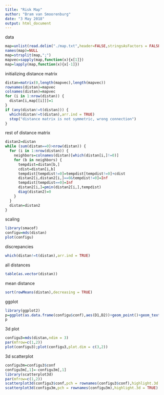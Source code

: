 ---
title: "Risk Map"
author: "Bram van Smoorenburg"
date: "3 May 2018"
output: html_document
---

data
```{r}
map=unlist(read.delim("./map.txt",header=FALSE,stringsAsFactors = FALSE))
names(map)=NULL
map=strsplit(map,";")
mapvec=sapply(map,function(x){x[1]})
map=lapply(map,function(x){x[-1]})
```

initializing distance matrix
```{r}
distan=matrix(0,length(mapvec),length(mapvec))
rownames(distan)=mapvec
colnames(distan)=mapvec
for (i in 1:nrow(distan)) {
  distan[i,map[[i]]]=1
}
if (any(distan!=t(distan))) {
  which(distan!=t(distan),arr.ind = TRUE)
  stop("distance matrix is not symmetric, wrong connection")
}
```

rest of distance matrix
```{r}
distan2=distan
while (sum(distan==0)>nrow(distan)) {
  for (i in 1:nrow(distan)) {
    neighbors=colnames(distan)[which(distan[i,]!=0)]
    for (b in neighbors) {
      tempdist=distan[b,]
      cdist=distan[i,b]
      tempdist[tempdist!=0]=tempdist[tempdist!=0]+cdist
      distan2[i,distan2[i,]==0&tempdist!=0]=Inf
      tempdist[tempdist==0]=Inf
      distan2[i,]=pmin(distan2[i,],tempdist)
      diag(distan2)=0
    }
  }
  distan=distan2
}
```

scaling
```{r}
library(smacof)
configu=mds(distan)
plot(configu)
```

discrepancies
```{r}
which(distan!=t(distan),arr.ind = TRUE)
```

all distances
```{r}
table(as.vector(distan))
```

mean distance
```{r}
sort(rowMeans(distan),decreasing = TRUE)
```

ggplot
```{r}
library(ggplot2)
p=ggplot(as.data.frame(configu$conf),aes(D1,D2))+geom_point()+geom_text(aes(label=rownames(configu$conf)),nudge_y = 0.03)
p
```


3d plot
```{r}
configu3=mds(distan,ndim = 3)
par(mfrow=c(1,2))
plot(configu3);plot(configu3,plot.dim = c(3,2))
```

3d scatterplot
```{r}
configu3m=configu3$conf
configu3m[,1]=-configu3m[,1]
library(scatterplot3d)
par(mfrow=c(1,2))
scatterplot3d(configu3$conf,pch = rownames(configu3$conf),highlight.3d = TRUE)
scatterplot3d(configu3m,pch = rownames(configu3m),highlight.3d = TRUE)
```
